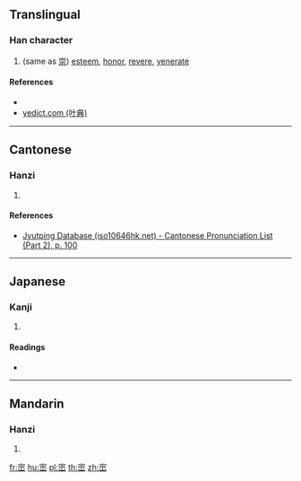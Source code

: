 {{also|崇}}
==Translingual==

===Han character===
{{Han char|rn=46|rad=山|as=08|sn=11|four=|canj=JMMU,XJMMU|ids=⿱宗山}}

# (same as [[崇]]) [[esteem]], [[honor]], [[revere]], [[venerate]]

====References====
* {{Han ref|kx=0313.020|dkj=08153|dj=0614.010|hdz=10782.130|uh=5D08|ud=23816}}
* [http://yedict.com/htm/5D/5D08.htm yedict.com (叶典)]

----

==Cantonese==

===Hanzi===
{{yue-hanzi|jyut=[[sung4]]|y=sung4}}

# {{defn|lang=yue|sort=山08}}

====References====
* [http://www.iso10646hk.net/jp/document/download.jsp Jyutping Database (iso10646hk.net) - Cantonese Pronunciation List (Part 2), p. 100]

----

==Japanese==

===Kanji===
{{ja-kanji|grade=|rs=山08}}

# {{defn|lang=ja|sort=山08}}

====Readings====
* {{ja-readings|on=[[しゅう]] (shū)|kun=}}

----

==Mandarin==

===Hanzi===
{{cmn-hanzi|pin=[[chóng]] ([[chong2]])|wg=ch'ung<sup>2</sup>}}

# {{defn|lang=cmn|sort=山08}}

[[fr:崈]]
[[hu:崈]]
[[pl:崈]]
[[th:崈]]
[[zh:崈]]